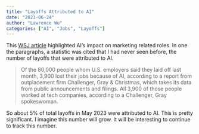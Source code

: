 ```yaml
---
title: "Layoffs Attributed to AI"
date: "2023-06-24"
author: "Lawrence Wu"
categories: ["AI", "Jobs", "Layoffs"]
---
```


This [WSJ article](https://www.wsj.com/articles/ai-isnt-coming-for-marketers-jobsnot-yet-at-least-3bc18750?page=1) highlighted AI's impact on marketing related roles. In one the paragraphs, a statistic was cited that I had never seen before, the number of layoffs that were attributed to AI. 

> Of the 80,000 people whom U.S. employers said they laid off last month, 3,900 lost their jobs because of AI, according to a report from outplacement firm Challenger, Gray & Christmas, which takes its data from public announcements and filings. All 3,900 of those people worked at tech companies, according to a Challenger, Gray spokeswoman.

So about 5% of total layoffs in May 2023 were attributed to AI. This is pretty significant. I imagine this number will grow. It will be interesting to continue to track this number. 